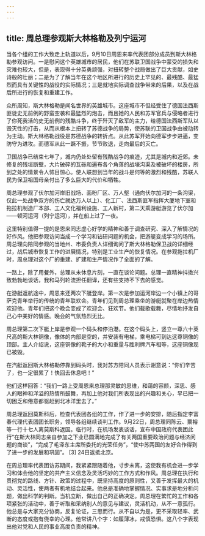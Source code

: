 ```yaml
---
---
---
```

title: 周总理参观斯大林格勒及列宁运河
---





当各个组的工作大致走上轨道以后，9月10日周恩来率代表团部分成员到斯大林格勒参观访问。一是慰问这个英雄城市的居民，他们在苏联卫国战争中蒙受的损失和灾难也较大，但是，表现得十分英勇顽强，对扭转整个战局做出了巨大贡献，如史诗般的壮丽；二是为了了解当年在这个地区所进行的历史上罕见的、最残酷、最猛烈而具有关键性的战役的实际情况；三是就地实际调查战争带来的后果，以及在战后所进行的恢复和重建工作。

众所周知，斯大林格勒是闻名世界的英雄城市。这座城市不但经受住了德国法西斯匪徒史无前例的野蛮空袭和最猛烈的炮击，而且她的人民和苏军官兵与侵略者进行了你死我活的史无前例的残酷斗争，终于歼灭了敌军的主力，给德国法西斯军队以毁灭性的打击，从而从根本上扭转了苏德战争的局势，使苏联的卫国战争由被动转为主动。斯大林格勒战役是苏德战争的转折点。从此苏军开始向德军步步进逼，变防守为进攻。而德军从此一蹶不振，节节败退，走向最后的灭亡。

卫国战争已结束七年了，城内仍处处留有残酷战争的痕迹，尤其是城内和近郊。未修复的残垣断壁，大片破碎的瓦砾和遍布各个角落的战壕沟渠及被破坏的楼房，所到之处的情景令人怵目惊心。使人联想到当年的战斗是何等的激烈和残酷，苏联人民为保卫祖国母亲付出了多么巨大的代价和牺牲。

周总理参观了伏尔加河岸旧战场、面粉厂区、万人壑（通向伏尔加河的一条沟渠，仅此一处战争双方的伤亡就达万人以上）、化工厂、法西斯匪军指挥大厦地下室和拖拉机制造厂本部、工人文化福利设施、工人新村，第二天乘游艇游览了伏尔加——顿河运河（列宁运河），并在船上过了一夜。

这里特别值得一提的是恩来同志虚心好学的精神和善于调查研究、深入了解情况的好作风。他把参观访问当成一个学习和钻研问题的机会，把游艇变成学习的场所。周总理向陪同参观的当地州、市委负责人详细询问了斯大林格勒保卫战的详细经过，战后城市恢复工作的进展情况，特别是工业生产的恢复情况。在参观拖拉机厂时，周总理对这个厂的重建、扩建和生产情况作了全面的了解。

一路上，除了用餐外，总理从未休息片刻，一直在谈论问题。总理一直精神抖擞兴致勃勃地谈话，我和马列轮流担任翻译，还有些支持不下去的感觉。

在游艇返航途中，周恩来还两次下艇登岸。第一次是参加运河岸边一个小镇上的哥萨克青年举行的传统的青年联欢会。青年们见到周总理乘坐的游艇就聚在岸边热情欢迎他。青年们把这个晚会变成了欢迎会、狂欢节。他们载歌载舞，尽情地抒发自己心中美好的情感。晚会的气氛热烈无比。

周总理第二次下艇上岸是参观一个码头和停泊港。在这个码头上，竖立一尊六十英尺高的斯大林铜像，像体的内部是空的，并安装有电梯，乘电梯可到达这尊铜像的顶部。主人介绍说，这座铜像的靴子的大小和重量与胜利牌汽车相等，这座铜像现已被毁。

在汽艇返回斯大林格勒停靠到码头时，我对苏方陪同人员表示谢意说：“你们辛苦了，也一定很累了！快回去休息吧！”

他们这样回答：“我们一路上受周恩来总理那灵敏的思维，和蔼的容颜，深思、感人的眼神和洋溢的热情所鼓舞，再加上他对我们所表现出的兴趣和关心，早已把一切困乏和倦意都驱赶到北冰洋里去了。”

周总理返回莫斯科后，检查代表团各组的工作，作了进一步的安排，随后指定李富春代理代表团团长职务，领导各组继续谈判工作。9月22日，周总理同陈云、粟裕等一行十七人离莫斯科返国。临行时，在机场发表谈话，宣布中国政府代表团此行“在斯大林同志亲自参加之下业已圆满地完成了有关两国重要政治问题与经济问题的商谈”，“完成了毛泽东主席所委托的光荣任务”，“使中苏两国的友好合作得到了进一步的发展和巩固”。 [3] 24日返抵北京。

在周总理率代表团访苏期间，我紧紧跟随着他，寸步未离，这使我有机会进一步学习和体会他的坚定的共产主义信念及灵活巧妙的工作方式和作风。周总理在执行和贯彻党的路线、方针、政策的过程中，既坚持高度的原则性，又善于发挥最大的机动、灵活性，使两者有机地结合起来。他总是准确地掌握情况、实事求是地分析问题，做出科学的判断。当机立断，做出自己的正确决定。周总理在繁忙的工作和各项紧张的活动中，善于听取和采纳别人的意见与建议，灵活机动，从不一意孤行。他总是与大家充分协商，反复论证，三思而行。从不自以为是，更不采取轻率、武断的态度或抱有侥幸的心理。他常讲八个字：如履薄冰，戒慎恐惧。这八个字表现出他对党和人民的事业高度负责的精神。